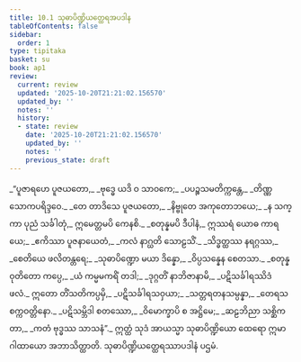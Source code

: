 ```yaml
---
title: 10.1 သုဓာပိဏ္ဍိယတ္ထေရအပဒါန
tableOfContents: false
sidebar:
  order: 1
type: tipitaka
basket: su
book: ap1
review:
  current: review
  updated: '2025-10-20T21:21:02.156570'
  updated_by: ''
  notes: ''
  history:
  - state: review
    date: '2025-10-20T21:21:02.156570'
    updated_by: ''
    notes: ''
    previous_state: draft
---
```



<DynamicBreadcrumb />


<ReviewStatus review={frontmatter.review} showDetails={true} />

<HypothesisAnnotation frontmatter={frontmatter} />

<Division number="1" book="ap1" e="ch" v="20" p="147">

<Paragraph number="1765" type="verses" book="ap1">
_“ပူဇာရဟေ ပူဇယတော,_  
_ဗုဒ္ဓေ ယဒိ ဝ သာဝကေ;_  
_ပပဉ္စသမတိက္ကန္တေ,_  
_တိဏ္ဏသောကပရိဒ္ဒဝေ._  

</Paragraph>

</Division>
<Division number="2" book="ap1" e="ch" v="20" p="147">

<Paragraph number="1766" type="verses" book="ap1">
_တေ တာဒိသေ ပူဇယတော,_  
_နိဗ္ဗုတေ အကုတောဘယေ;_  
_န သက္ကာ ပုညံ သင်္ခါတုံ,_  
ဣမေတ္တမပိ ကေနစိ._  

</Paragraph>

</Division>
<Division number="3" book="ap1" e="ch" v="20" p="147">

<Paragraph number="1767" type="verses" book="ap1">
_စတုန္နမပိ ဒီပါနံ,_  
ဣဿရံ ယောဓ ကာရယေ;_  
_ဧကိဿာ ပူဇနာယေတံ,_  
_ကလံ နာဂ္ဃတိ သောဠသိံ._  

</Paragraph>

</Division>
<Division number="4" book="ap1" e="ch" v="20" p="147">

<Paragraph number="1768" type="verses" book="ap1">
_သိဒ္ဓတ္ထဿ နရဂ္ဂဿ,_  
_စေတိယေ ဖလိတန္တရေ;_  
_သုဓာပိဏ္ဍော မယာ ဒိန္နော,_  
_ဝိပ္ပသန္နေန စေတသာ._  

</Paragraph>

</Division>
<Division number="5" book="ap1" e="ch" v="20" p="147">

<Paragraph number="1769" type="verses" book="ap1">
_စတုန္နဝုတိတော ကပ္ပေ,_  
_ယံ ကမ္မမကရိံ တဒါ;_  
_ဒုဂ္ဂတိံ နာဘိဇာနာမိ,_  
_ပဋိသင်္ခါရဿိဒံ ဖလံ._  

</Paragraph>

</Division>
<Division number="6" book="ap1" e="ch" v="20" p="147">

<Paragraph number="1770" type="verses" book="ap1">
ဣတော တိံသတိကပ္ပမှိ,_  
_ပဋိသင်္ခါရသဝှယာ;_  
_သတ္တရတနသမ္ပန္နာ,_  
_တေရသ စက္ကဝတ္တိနော._  

</Paragraph>

</Division>
<Division number="7" book="ap1" e="ch" v="20" p="147">

<Paragraph number="1771" type="verses" book="ap1">
_ပဋိသမ္ဘိဒါ စတဿော,_  
_ဝိမောက္ခာပိ စ အဋ္ဌိမေ;_  
_ဆဠဘိညာ သစ္ဆိကတာ,_  
_ကတံ ဗုဒ္ဓဿ သာသနံ”._  

</Paragraph>

<Paragraph number="1772" book="ap1">
ဣတ္ထံ သုဒံ အာယသ္မာ သုဓာပိဏ္ဍိယော ထေရော ဣမာ ဂါထာယော အဘာသိတ္ထာတိ.

</Paragraph>
</Division>

<Paragraph number="1773" type="center" book="ap1">
သုဓာပိဏ္ဍိယတ္ထေရဿာပဒါနံ ပဌမံ.
</Paragraph>